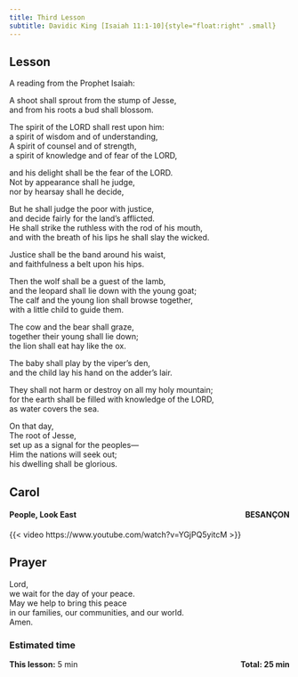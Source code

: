 ```yaml
---
title: Third Lesson
subtitle: Davidic King [Isaiah 11:1-10]{style="float:right" .small}
---
```


## Lesson

A reading from the Prophet Isaiah:

A shoot shall sprout from the stump of Jesse,  
and from his roots a bud shall blossom.  

The spirit of the LORD shall rest upon him:  
a spirit of wisdom and of understanding,  
A spirit of counsel and of strength,  
a spirit of knowledge and of fear of the LORD,  

and his delight shall be the fear of the LORD.  
Not by appearance shall he judge,  
nor by hearsay shall he decide,  

But he shall judge the poor with justice,  
and decide fairly for the land’s afflicted.  
He shall strike the ruthless with the rod of his mouth,  
and with the breath of his lips he shall slay the wicked.  

Justice shall be the band around his waist,  
and faithfulness a belt upon his hips.  

Then the wolf shall be a guest of the lamb,  
and the leopard shall lie down with the young goat;  
The calf and the young lion shall browse together,  
with a little child to guide them.  

The cow and the bear shall graze,  
together their young shall lie down;  
the lion shall eat hay like the ox.  

The baby shall play by the viper’s den,  
and the child lay his hand on the adder’s lair.  

They shall not harm or destroy on all my holy mountain;  
for the earth shall be filled with knowledge of the LORD,  
as water covers the sea.  

On that day,  
The root of Jesse,  
set up as a signal for the peoples—  
Him the nations will seek out;  
his dwelling shall be glorious.  

## Carol

#### People, Look East [BESAN&#x00C7;ON]{style="float:right" .small}

{{< video https://www.youtube.com/watch?v=YGjPQ5yitcM >}}

## Prayer

Lord,  
we wait for the day of your peace.  
May we help to bring this peace  
in our families, our communities, and our world.  
Amen.

### Estimated time

**This lesson:** 5 min [**Total: 25 min** ]{style="float:right" .small}